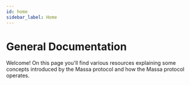 ```yaml
---
id: home
sidebar_label: Home
---
```



# General Documentation

Welcome! On this page you'll find various resources explaining some concepts introduced by the Massa protocol and how the Massa protocol operates.

<FeatureList>
  <Feature
    url="./architecture/basic-concepts"
    title="Basic Concepts"
    content="Learn the basics of Massa, from addresses to smart contracts."
    icon="📚"
  />
  <Feature
    url="./architecture/node-architecture"
    title="Node Architecture"
    content="Learn the inner workings of a Massa node."
    icon="🖥"
  />
  <Feature
    url="./bootstrap"
    title="Bootstrapping in Massa"
    content="Learn how bootstrapping works in Massa."
    icon="🌐"
  />
  <Feature
    url="./storage-costs"
    title="Storage Costs"
    content="Learn how storage costs work."
    icon="🏦"
  />
  <Feature
    url="./gas"
    title="Gas"
    content="Learn how gas works."
    icon="⛽"
  />
  <Feature
    url="./asc/intro"
    title="Autonomous Smart Contracts"
    content="Learn how Massa automate smart contract execution."
    icon="🤖"
  />
  <Feature
    url="https://arxiv.org/abs/1803.09029"
    title="Technical Whitepaper"
    content="Read the research paper behind Massa."
    icon="📄"
  />
</FeatureList>
